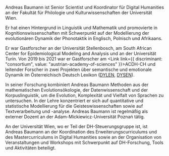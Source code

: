 Andreas Baumann ist Senior Scientist und Koordinator für Digital Humanities an der Fakultät für Philologie und Kulturwissenschaften der Universität Wien.

Er hat einen Hintergrund in Linguistik und Mathematik und promovierte in Kognitionswissenschaften mit Schwerpunkt auf der Modellierung der evolutionären Dynamik der Phonotaktik in Englisch, Polnisch und Afrikaans.

Er war Gastforscher an der Universität Stellenbosch, am South African Center for Epidemiological Modeling and Analysis und an der Universität Turin. Von 2019 bis 2021 war er Gastforscher am <Link link={{ discriminant: "consortium", value: "austrian-academy-of-sciences" }}>ACDH-CH</Link> und leitender Forscher in zwei Projekten über semantische und emotionale Dynamik im Österreichisch Deutsch Lexikon ([DYLEN](https://www.oeaw.ac.at/acdh/projects/dylen/), [DYSEN](https://www.oeaw.ac.at/acdh/projects/completed-projects/dysen)).

In seiner Forschung kombiniert Andreas Baumann Methoden aus der mathematischen Evolutionsökologie, der Datenwissenschaft und der Korpuslinguistik, um die Evolution, Komplexität und Vielfalt von Sprachen zu untersuchen. In der Lehre konzentriert er sich auf quantitative und statistische Modellierung für die Geisteswissenschaften sowie auf Textverarbeitung und -analyse. Andreas Baumann ist regelmäßig als externer Dozent an der Adam-Mickiewicz-Universität Poznań tätig.

An der Universität Wien, wo er Teil der DH-Steuerungsgruppe ist, ist Andreas Baumann an der Koordination des Erweiterungscurriculums und des Mastercurriculums in Digital Humanities sowie an der Organisation von Veranstaltungen und Workshops mit Schwerpunkt auf DH-Forschung, Tools und Aktivitäten beteiligt.
